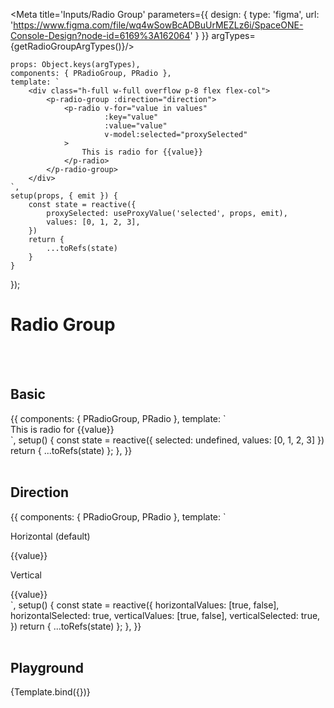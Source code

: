 

<Meta title='Inputs/Radio Group' parameters={{
    design: {
        type: 'figma',
        url: 'https://www.figma.com/file/wq4wSowBcADBuUrMEZLz6i/SpaceONE-Console-Design?node-id=6169%3A162064'
    }
}} argTypes={getRadioGroupArgTypes()}/>


    props: Object.keys(argTypes),
    components: { PRadioGroup, PRadio },
    template: `
        <div class="h-full w-full overflow p-8 flex flex-col">
            <p-radio-group :direction="direction">
                <p-radio v-for="value in values"
                         :key="value"
                         :value="value"
                         v-model:selected="proxySelected"
                >
                    This is radio for {{value}}
                </p-radio>
            </p-radio-group>
        </div>
    `,
    setup(props, { emit }) {
        const state = reactive({
            proxySelected: useProxyValue('selected', props, emit),
            values: [0, 1, 2, 3],
        })
        return {
            ...toRefs(state)
        }
    }
});


# Radio Group
<br/>
<br/>

## Basic

<Canvas>
    <Story name="Basic">
        {{
            components: { PRadioGroup, PRadio },
            template: `
                <div>
                    <div class="flex flex-col">
                        <p-radio-group>
                            <p-radio v-for="value in values" v-model:selected="selected" :value="value" :key="value">
                                This is radio for {{value}}
                            </p-radio>
                        </p-radio-group>
                    </div>
                </div>
            `,
            setup() {
                const state = reactive({
                    selected: undefined,
                    values: [0, 1, 2, 3]
                })
                return {
                    ...toRefs(state)
                };
            },
        }}
    </Story>
</Canvas>

<br/>
<br/>

## Direction

<Canvas>
    <Story name="Direction">
        {{
            components: { PRadioGroup, PRadio },
            template: `
            <div>
                <div class="flex flex-col row-gap-8">
                    <div class="flex flex-col row-gap-2">
                        <p>Horizontal (default)</p>
                        <p-radio-group direction="horizontal">
                            <p-radio :key="value" v-for="value in horizontalValues" v-model:selected="horizontalSelected" :value="value">
                                {{value}}
                            </p-radio>
                        </p-radio-group>
                    </div>
                    <div class="flex flex-col row-gap-2">
                        <p>Vertical</p>
                        <p-radio-group direction="vertical">
                            <p-radio :key="value" v-for="value in verticalValues" v-model:selected="verticalSelected" :value="value">
                                {{value}}
                            </p-radio>
                        </p-radio-group>
                    </div>
                </div>
            </div>
        `,
            setup() {
                const state = reactive({
                    horizontalValues: [true, false],
                    horizontalSelected: true,
                    verticalValues: [true, false],
                    verticalSelected: true,
                })
                return {
                    ...toRefs(state)
                };
            },
        }}
    </Story>
</Canvas>

<br/>
<br/>

## Playground

<Canvas>
    <Story name="Playground">
        {Template.bind({})}
    </Story>
</Canvas>

<ArgsTable story="Playground"/>


